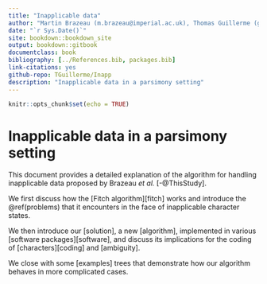 ```yaml
--- 
title: "Inapplicable data"
author: "Martin Brazeau (m.brazeau@imperial.ac.uk), Thomas Guillerme (guillert@tcd.ie) and Martin Smith (martin.smith@durham.ac.uk)"
date: "`r Sys.Date()`"
site: bookdown::bookdown_site
output: bookdown::gitbook
documentclass: book
bibliography: [../References.bib, packages.bib]
link-citations: yes
github-repo: TGuillerme/Inapp
description: "Inapplicable data in a parsimony setting"
---
```



```r
knitr::opts_chunk$set(echo = TRUE)
```

# Inapplicable data in a parsimony setting {-}

This document provides a detailed explanation of the algorithm for handling
inapplicable data proposed by Brazeau _et al._ [-@ThisStudy].

We first discuss how the [Fitch algorithm][fitch] works and introduce
the \@ref(problems) that it encounters in the face of inapplicable character states.

We then introduce our [solution], a new [algorithm], implemented in
various [software packages][software], and discuss its
implications for the coding of [characters][coding] and
[ambiguity].

We close with some [examples] trees that demonstrate how our algorithm behaves in
more complicated cases.
